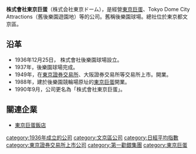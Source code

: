 {{expand japanese|}}
{{unreferenced|time=2016-03-15T10:37:53+00:00}}
'''株式會社東京巨蛋'''（株式会社東京ドーム），是經營[[東京巨蛋|東京巨蛋]]、Tokyo Dome City Attractions（舊後樂園遊園地）等的公司。舊稱後樂園球場。總社位於東京都文京區。

==沿革==
* 1936年12月25日， 株式會社後樂園球場設立。
* 1937年，後樂園球場完成。
* 1949年，在[[東京證券交易所|東京證券交易所]]、大阪證券交易所等交易所上市。{{link-ja|後樂園競輪場|後楽園競輪場}}開業。
* 1988年，建於後樂園競輪場原址的[[東京巨蛋|東京巨蛋]]開業。
* 1990年9月，公司更名為「株式會社東京巨蛋」。

==關連企業==
*[[東京巨蛋飯店|東京巨蛋飯店]]

[[category:1936年成立的公司|category:1936年成立的公司]]
[[category:文京區公司|category:文京區公司]]
[[category:日經平均指數|category:日經平均指數]]
[[category:東京證券交易所上市公司|category:東京證券交易所上市公司]]
[[category:第一勸銀集團|category:第一勸銀集團]]
[[category:東京巨蛋|category:東京巨蛋]]
{{日本公司小作品}}